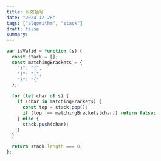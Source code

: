```yaml
---
title: 有效括号
date: "2024-12-28"
tags: ["algorithm", "stack"]
draft: false
summary:
---
```


```js
var isValid = function (s) {
  const stack = [];
  const matchingBrackets = {
    ")": "(",
    "]": "[",
    "}": "{"
  };

  for (let char of s) {
    if (char in matchingBrackets) {
      const top = stack.pop();
      if (top !== matchingBrackets[char]) return false;
    } else {
      stack.push(char);
    }
  }

  return stack.length === 0;
};
```
